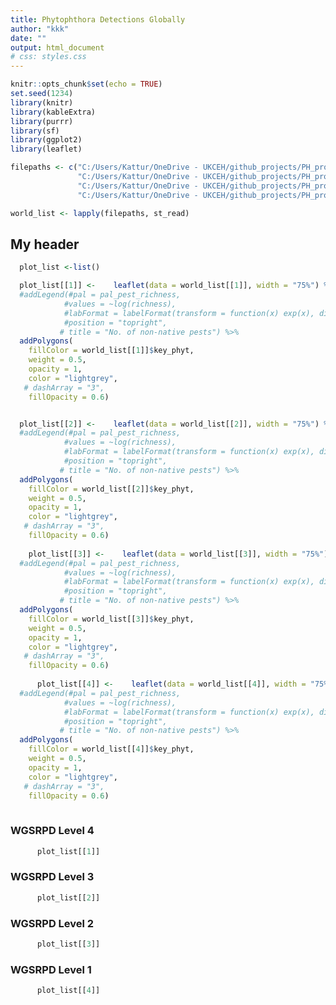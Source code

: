 ```yaml
---
title: Phytophthora Detections Globally 
author: "kkk"
date: ""
output: html_document
# css: styles.css
---
```

  
```r
knitr::opts_chunk$set(echo = TRUE)
set.seed(1234)
library(knitr)
library(kableExtra)
library(purrr)
library(sf)
library(ggplot2)
library(leaflet)
```

```r

filepaths <- c("C:/Users/Kattur/OneDrive - UKCEH/github_projects/PH_project_test_new/data/any_phyto_any_host_any_loc_level4.shp",
               "C:/Users/Kattur/OneDrive - UKCEH/github_projects/PH_project_test_new/data/any_phyto_any_host_any_loc_level3.shp",
               "C:/Users/Kattur/OneDrive - UKCEH/github_projects/PH_project_test_new/data/any_phyto_any_host_any_loc_level2.shp",
               "C:/Users/Kattur/OneDrive - UKCEH/github_projects/PH_project_test_new/data/any_phyto_any_host_any_loc_level1.shp")

world_list <- lapply(filepaths, st_read)


```
## My header {.tabset .tabset-dropdown}


```r
  plot_list <-list()    

  plot_list[[1]] <-    leaflet(data = world_list[[1]], width = "75%") %>% addTiles(options = providerTileOptions(minZoom=1, maxZoom=10)) %>% 
  #addLegend(#pal = pal_pest_richness, 
            #values = ~log(richness),
            #labFormat = labelFormat(transform = function(x) exp(x), digits = 0),
            #position = "topright",
           # title = "No. of non-native pests") %>%
  addPolygons(
    fillColor = world_list[[1]]$key_phyt,
    weight = 0.5,
    opacity = 1,
    color = "lightgrey",
   # dashArray = "3",
    fillOpacity = 0.6)


  plot_list[[2]] <-    leaflet(data = world_list[[2]], width = "75%") %>% addTiles(options = providerTileOptions(minZoom=1, maxZoom=10)) %>% 
  #addLegend(#pal = pal_pest_richness, 
            #values = ~log(richness),
            #labFormat = labelFormat(transform = function(x) exp(x), digits = 0),
            #position = "topright",
           # title = "No. of non-native pests") %>%
  addPolygons(
    fillColor = world_list[[2]]$key_phyt,
    weight = 0.5,
    opacity = 1,
    color = "lightgrey",
   # dashArray = "3",
    fillOpacity = 0.6)
  
    plot_list[[3]] <-    leaflet(data = world_list[[3]], width = "75%") %>% addTiles(options = providerTileOptions(minZoom=1, maxZoom=10)) %>% 
  #addLegend(#pal = pal_pest_richness, 
            #values = ~log(richness),
            #labFormat = labelFormat(transform = function(x) exp(x), digits = 0),
            #position = "topright",
           # title = "No. of non-native pests") %>%
  addPolygons(
    fillColor = world_list[[3]]$key_phyt,
    weight = 0.5,
    opacity = 1,
    color = "lightgrey",
   # dashArray = "3",
    fillOpacity = 0.6)
    
      plot_list[[4]] <-    leaflet(data = world_list[[4]], width = "75%") %>% addTiles(options = providerTileOptions(minZoom=1, maxZoom=10)) %>% 
  #addLegend(#pal = pal_pest_richness, 
            #values = ~log(richness),
            #labFormat = labelFormat(transform = function(x) exp(x), digits = 0),
            #position = "topright",
           # title = "No. of non-native pests") %>%
  addPolygons(
    fillColor = world_list[[4]]$key_phyt,
    weight = 0.5,
    opacity = 1,
    color = "lightgrey",
   # dashArray = "3",
    fillOpacity = 0.6)
    
```
### WGSRPD Level 4
```r
      plot_list[[1]]
```
### WGSRPD Level 3
```r
      plot_list[[2]]
```
### WGSRPD Level 2
```r
      plot_list[[3]]
```
### WGSRPD Level 1
```r
      plot_list[[4]]
```